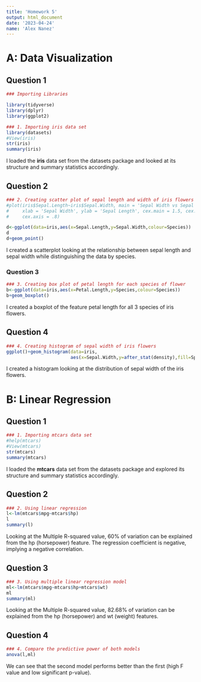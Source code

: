 ---
title: 'Homework 5'
output: html_document
date: '2023-04-24'
name: 'Alex Nanez'
---

# A: Data Visualization

## Question 1
```{r}
### Importing Libraries

library(tidyverse)
library(dplyr)
library(ggplot2)

### 1. Importing iris data set
library(datasets)
#View(iris)
str(iris)
summary(iris)
```
I loaded the **iris** data set from the datasets package and looked at its structure and summary statistics accordingly.

## Question 2
```{r}
### 2. Creating scatter plot of sepal length and width of iris flowers
#plot(iris$Sepal.Length~iris$Sepal.Width, main = 'Sepal Width vs Sepal Length',
#     xlab = 'Sepal Width', ylab = 'Sepal Length', cex.main = 1.5, cex.lab = .9,
#     cex.axis = .8)

d<-ggplot(data=iris,aes(x=Sepal.Length,y=Sepal.Width,colour=Species))
d
d+geom_point()
```

I created a scatterplot looking at the relationship between sepal length and sepal width while distinguishing the data by species.

### Question 3
```{r}
### 3. Creating box plot of petal length for each species of flower
b<-ggplot(data=iris,aes(x=Petal.Length,y=Species,colour=Species))
b+geom_boxplot()
```

I created a boxplot of the feature petal length for all 3 species of iris flowers.

## Question 4
```{r}
### 4. Creating histogram of sepal width of iris flowers
ggplot()+geom_histogram(data=iris,
                        aes(x=Sepal.Width,y=after_stat(density),fill=Species))
```

I created a histogram looking at the distribution of sepal width of the iris flowers.

# B: Linear Regression

## Question 1
```{r}
### 1. Importing mtcars data set
#help(mtcars)
#View(mtcars)
str(mtcars)
summary(mtcars)
```
I loaded the **mtcars** data set from the datasets package and explored its structure and summary statistics accordingly.

## Question 2
```{r}
### 2. Using linear regression
l<-lm(mtcars$mpg~mtcars$hp)
l
summary(l)
```
Looking at the Multiple R-squared value, 60% of variation can be explained from the hp (horsepower) feature. The regression coefficient is negative, implying a negative correlation.

## Question 3
```{r}
### 3. Using multiple linear regression model
ml<-lm(mtcars$mpg~mtcars$hp+mtcars$wt)
ml
summary(ml)
```
Looking at the Multiple R-squared value, 82.68% of variation can be explained from the hp (horsepower) and wt (weight) features.

## Question 4
```{r}
### 4. Compare the predictive power of both models
anova(l,ml) 
```
We can see that the second model performs better than the first (high F value and low significant p-value).
